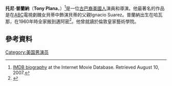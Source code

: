 {{Infobox person
| image       = Tony Plana, actor.jpg
| caption     = 
| birth_date  = {{birth date and age|1952|4|19}}
| birth_place = [[古巴|古巴]][[哈瓦那|哈瓦那]]
| yearsactive = 1974-現在
| spouse      = [[Ada_Maris|Ada Maris]] (c. 1988-現在) (2孩)
| children    = Alejandro Plana<br>Isabel Plana
}}
'''托尼·普蘭納'''（'''Tony Plana'''，{{bd|1952年|4月19日}}）<ref name="imdb-bio">[http://www.imdb.com/name/nm0686470/bio IMDB biography] {{Wayback|url=http://www.imdb.com/name/nm0686470/bio |date=20170322085421 }} at the Internet Movie Database. Retrieved August 10, 2007.</ref>是一位[[古巴裔美國人|古巴裔美國人]]演員和導演。他最著名的作品是在[[美國廣播公司|ABC]]電視劇醜女貝蒂中飾演貝蒂的父親Ignacio Suarez。普蘭納出生在哈瓦那，在1960年時全家搬到邁阿密<ref>{{Cite web |url=http://movies.yahoo.com/movie/contributor/1800057794/bio |title=Yahoo! Movies biography |accessdate=2016-03-22 |archive-date=2011-05-22 |archive-url=https://web.archive.org/web/20110522090238/http://movies.yahoo.com/movie/contributor/1800057794/bio |dead-url=no }}</ref>。他曾就讀於倫敦皇家藝術學院。
==參考資料==
{{Reflist}}
{{衛星獎最佳男配角——電視劇、連續短劇與電視電影}}
[[Category:美国男演员|Category:美国男演员]]